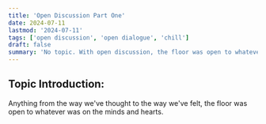 ```yaml
---
title: 'Open Discussion Part One'
date: 2024-07-11
lastmod: '2024-07-11'
tags: ['open discussion', 'open dialogue', 'chill']
draft: false
summary: 'No topic. With open discussion, the floor was open to whatever was on the minds and hearts.'
---
```


## Topic Introduction:

Anything from the way we've thought to the way we've felt, the floor was open to whatever was on the minds and hearts.
